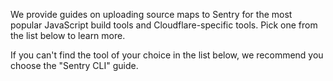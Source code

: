 We provide guides on uploading source maps to Sentry for the most popular JavaScript build tools and Cloudflare-specific tools.
Pick one from the list below to learn more.

<Alert>

If you can't find the tool of your choice in the list below, we recommend you choose the "Sentry CLI" guide.

</Alert>

<Include name="../platform-includes/sourcemaps/overview/javascript.cloudflare.mdx" />

<PageGrid />

